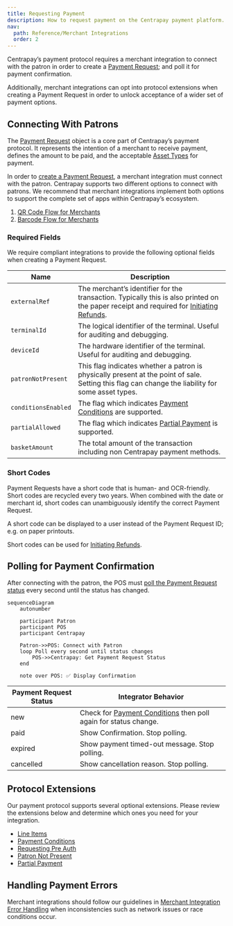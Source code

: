 ```yaml
---
title: Requesting Payment
description: How to request payment on the Centrapay payment platform.
nav:
  path: Reference/Merchant Integrations
  order: 2
---
```


Centrapay’s payment protocol requires a merchant integration to connect with the patron in order to create a [Payment Request](/api/payment-requests); and poll it for payment confirmation.

Additionally, merchant integrations can opt into protocol extensions when creating a Payment Request in order to unlock acceptance of a wider set of payment options.

## Connecting With Patrons

The [Payment Request](/api/payment-requests) object is a core part of Centrapay’s payment protocol. It represents the intention of a merchant to receive payment, defines the amount to be paid, and the acceptable [Asset Types](/api/asset-types) for payment.

In order to [create a Payment Request](/api/payment-requests#create-a-payment-request), a merchant integration must connect with the patron. Centrapay supports two different options to connect with patrons. We recommend that merchant integrations implement both options to support the complete set of apps within Centrapay’s ecosystem.
1. [QR Code Flow for Merchants](/guides/merchant-integration-qr-code-flow)
2. [Barcode Flow for Merchants](/guides/merchant-integration-barcode-flow)

### Required Fields

We require compliant integrations to provide the following optional fields when creating a Payment Request.

|        Name         |                                                                              Description                                                                              |
| ------------------- | --------------------------------------------------------------------------------------------------------------------------------------------------------------------- |
| `externalRef`       | The merchant’s identifier for the transaction. Typically this is also printed on the paper receipt and required for [Initiating Refunds](/guides/initiating-refunds). |
| `terminalId`        | The logical identifier of the terminal. Useful for auditing and debugging.                                                                                            |
| `deviceId`          | The hardware identifier of the terminal. Useful for auditing and debugging.                                                                                           |
| `patronNotPresent`  | This flag indicates whether a patron is physically present at the point of sale. Setting this flag can change the liability for some asset types.                     |
| `conditionsEnabled` | The flag which indicates [Payment Conditions](/guides/payment-conditions) are supported.                                                                              |
| `partialAllowed`    | The flag which indicates [Partial Payment](/guides/partial-payment-extension) is supported.                                                                           |
| `basketAmount`      | The total amount of the transaction including non Centrapay payment methods.                                                                                          |

### Short Codes
Payment Requests have a short code that is human- and OCR-friendly. Short codes are recycled every two years. When combined with the date or merchant id, short codes can unambiguously identify the correct Payment Request.

A short code can be displayed to a user instead of the Payment Request ID; e.g. on paper printouts.

Short codes can be used for [Initiating Refunds](/guides/initiating-refunds).

## Polling for Payment Confirmation

After connecting with the patron, the POS must [poll the Payment Request status](/api/payment-requests#get-a-payment-request) every second until the status has changed.

```mermaid
sequenceDiagram
	autonumber

	participant Patron
	participant POS
	participant Centrapay

	Patron->>POS: Connect with Patron
	loop Poll every second until status changes
		POS->>Centrapay: Get Payment Request Status
	end

	note over POS: ✅ Display Confirmation
```

| Payment Request Status |                                              Integrator Behavior                                               |
| ---------------------- | --------------------------------------------------------------------------------------------------------------- |
| new                    | Check for [Payment Conditions](/guides/payment-conditions) then poll again for status change. |
| paid                   | Show Confirmation. Stop polling.                                                                                |
| expired                | Show payment timed-out message. Stop polling.                                                                   |
| cancelled              | Show cancellation reason. Stop polling.                                                                         |

## Protocol Extensions

Our payment protocol supports several optional extensions. Please review the extensions below and determine which ones you need for your integration.
- [Line Items](/guides/line-items)
- [Payment Conditions](/guides/payment-conditions)
- [Requesting Pre Auth](/guides/requesting-pre-auth)
- [Patron Not Present](/guides/patron-not-present)
- [Partial Payment](/guides/partial-payment-extension)

## Handling Payment Errors

Merchant integrations should follow our guidelines in [Merchant Integration Error Handling](/guides/merchant-integration-error-handling) when inconsistencies such as network issues or race conditions occur.
